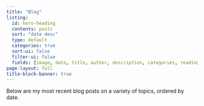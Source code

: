 ```yaml
---
title: "Blog"
listing:
  id: hero-heading  
  contents: posts
  sort: "date desc"
  type: default
  categories: true
  sort-ui: false
  filter-ui: false
  fields: [image, date, title, author, description, categories, reading-time]
page-layout: full
title-block-banner: true
---
```


Below are my most recent blog posts on a variety of topics, ordered by date. 





